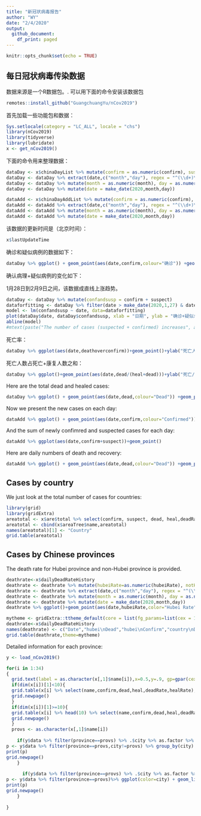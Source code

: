 ```yaml
---
title: "新冠状病毒报告"
author: "WY"
date: "2/4/2020"
output:
  github_document:
    df_print: paged
---
```


```r
knitr::opts_chunk$set(echo = TRUE)
```

## 每日冠状病毒传染数据

数据来源是一个R数据包。. 可以用下面的命令安装该数据包

```r
remotes::install_github("GuangchuangYu/nCov2019")
```

首先加载一些功能包和数据：
```r
Sys.setlocale(category = "LC_ALL", locale = "chs")
library(nCov2019)
library(tidyverse)
library(lubridate)
x <- get_nCov2019()
```

下面的命令用来整理数据：
```r
dataDay <- x$chinaDayList %>% mutate(confirm = as.numeric(confirm), suspect = as.numeric(suspect), dead = as.numeric(dead), heal = as.numeric(heal), deathoverconfirm = dead/confirm)
dataDay <- dataDay %>% extract(date,c("month","day"), regex = "^(\\d+)\\.(\\d+)$",remove = FALSE) 
dataDay <- dataDay %>% mutate(month = as.numeric(month), day = as.numeric(day))
dataDay <- dataDay %>% mutate(date = make_date(2020,month,day))

dataAdd <- x$chinaDayAddList %>% mutate(confirm = as.numeric(confirm), suspect = as.numeric(suspect), dead = as.numeric(dead), heal = as.numeric(heal), deathoverconfirm = dead/confirm)
dataAdd <- dataAdd %>% extract(date,c("month","day"), regex = "^(\\d+)\\.(\\d+)$",remove = FALSE) 
dataAdd <- dataAdd %>% mutate(month = as.numeric(month), day = as.numeric(day))
dataAdd <- dataAdd %>% mutate(date = make_date(2020,month,day))

```

该数据的更新时间是（北京时间）：
```r
x$lastUpdateTime
```


确诊和疑似病例的数据如下：

```r
dataDay %>% ggplot() + geom_point(aes(date,confirm,colour="确诊")) +geom_point(aes(date,suspect,color="疑似")) +theme(legend.position="right")+ylab("病例数")+xlab("日期")+labs(colour="类别")+scale_color_manual(values=c("blue","red"))
```

确认病理+疑似病例的变化如下：

1月28日到2月9日之间，该数据成直线上涨趋势。

```r
dataDay <- dataDay %>% mutate(confandsusp = confirm + suspect)
dataforfitting <- dataDay %>% filter(date > make_date(2020,1,27) & date < make_date(2020,2,9)) 
model <- lm(confandsusp ~ date, data=dataforfitting)
plot(dataDay$date, dataDay$confandsusp, xlab = "日期", ylab = "确诊+疑似总和" )
abline(model)
#mtext(paste("The number of cases (suspected + confirmed) increases", as.character(floor(model$coefficients[2])),"per day on average after Jan 28th.\n with R-squared value of ",round(summary(model)$r.squared, digits=5),"."))
```


死亡率：

```r
dataDay %>% ggplot(aes(date,deathoverconfirm))+geom_point()+ylab("死亡人数/确诊人数")+xlab("日期")
```

死亡人数占死亡+康复人数之和：

```r
dataDay %>% ggplot()+geom_point(aes(date,dead/(heal+dead)))+ylab("死亡/(死亡+康复)")+xlab("日期")
```

Here are the total dead and healed cases:

```r
dataDay %>% ggplot() + geom_point(aes(date,dead,colour="Dead")) +geom_point(aes(date,heal,color="Healed")) +theme(legend.position="right")+ylab("Number of cases")+labs(colour="Type")+scale_color_manual(values=c("black","red"))
```


Now we present the new cases on each day:

```r
dataAdd %>% ggplot() + geom_point(aes(date,confirm,colour="Confirmed")) +geom_point(aes(date,suspect,color="Suspect")) +theme(legend.position="right")+ylab("Number of cases")+labs(colour="Type")+scale_color_manual(values=c("blue","red"))
```

And the sum of newly confimred and suspected cases for each day:

```r
dataAdd %>% ggplot(aes(date,confirm+suspect))+geom_point()
```

Here are daily numbers of death and recovery:

```r
dataAdd %>% ggplot() + geom_point(aes(date,dead,colour="Dead")) +geom_point(aes(date,heal,color="Healed")) +theme(legend.position="right")+ylab("Number of cases")+labs(colour="Type")+scale_color_manual(values=c("black","red"))
```


## Cases by country

We just look at the total number of cases for countries:
```r
library(grid)
library(gridExtra)
areatotal <- x$are$total %>% select(confirm, suspect, dead, heal,deadRate,healRate)
areatotal <- cbind(x$areaTree$name,areatotal)
names(areatotal)[1] <- "Country"
grid.table(areatotal)
```

## Cases by Chinese provinces

The death rate for Hubei province and non-Hubei province is provided.

```r
deathrate<-x$dailyDeadRateHistory
deathrate <- deathrate %>% mutate(hubeiRate=as.numeric(hubeiRate), notHubeiRate=as.numeric(notHubeiRate), countryRate=as.numeric(countryRate))
deathrate <- deathrate %>% extract(date,c("month","day"), regex = "^(\\d+)\\.(\\d+)$",remove = FALSE) 
deathrate <- deathrate %>% mutate(month = as.numeric(month), day = as.numeric(day))
deathrate <- deathrate %>% mutate(date = make_date(2020,month,day))
deathrate %>% ggplot()+geom_point(aes(date,hubeiRate,color="Hubei Rate"))+geom_point(aes(date,notHubeiRate,color="non-Hubei Rate"))+geom_point(aes(date,countryRate,color="country Rate"))+ ylab("Percentage(%)")
```


```r
mytheme <- gridExtra::ttheme_default(core = list(fg_params=list(cex = 1.0)),colhead = list(fg_params=list(cex = 1.0)),rowhead = list(fg_params=list(cex = 1.0)))
deathrate<-x$dailyDeadRateHistory
names(deathrate) <- c("Date","hubei\nDead","hubei\nConfirm","country\nDead","country\nConfirm","hubei\nRate","notHubei\nRate","country\nRate")
grid.table(deathrate,theme=mytheme)

```

Detailed information for each province:

```r
y <- load_nCov2019()

```

```r
for(i in 1:34)
{
  grid.text(label = as.character(x[,1]$name[i]),x=0.5,y=.9, gp=gpar(cex=2))
  if(dim(x[i])[1]<10){
  grid.table(x[i] %>% select(name,confirm,dead,heal,deadRate,healRate),vp=viewport(x=0.5,y=.5,width=1,height=1))
  grid.newpage()
  }
  if(dim(x[i])[1]>=10){
  grid.table(x[i] %>% head(10) %>% select(name,confirm,dead,heal,deadRate,healRate),vp=viewport(x=0.5,y=.5,width=1,height=1))
  grid.newpage()
  }
  provs <- as.character(x[,1]$name[i])
  
    if(y$data %>% filter(province==provs) %>% .$city %>% as.factor %>% levels %>% length != 1){
p <- y$data %>% filter(province==provs,city!=provs) %>% group_by(city) %>% ggplot(color=city) + geom_line(aes(time,cum_confirm,color=city))+geom_point(aes(time,cum_confirm,color=city))+ylab(paste(provs," confirmed"))
print(p)
grid.newpage()
    }
  
      if(y$data %>% filter(province==provs) %>% .$city %>% as.factor %>% levels %>% length == 1){
p <- y$data %>% filter(province==provs)%>% ggplot(color=city) + geom_line(aes(time,cum_confirm,color=city))+geom_point(aes(time,cum_confirm,color=city))+ylab(paste(provs," confirmed"))
print(p)
grid.newpage()
    }
  
}
```



